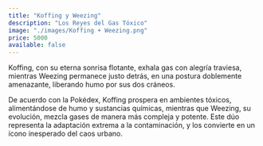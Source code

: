 ```yaml
---
title: "Koffing y Weezing"
description: "Los Reyes del Gas Tóxico"
image: "./images/Koffing + Weezing.png"
price: 5000
available: false
---
```


Koffing, con su eterna sonrisa flotante, exhala gas con alegría traviesa, mientras Weezing permanece justo detrás, en una postura doblemente amenazante, liberando humo por sus dos cráneos.

De acuerdo con la Pokédex, Koffing prospera en ambientes tóxicos, alimentándose de humo y sustancias químicas, mientras que Weezing, su evolución, mezcla gases de manera más compleja y potente. Este dúo representa la adaptación extrema a la contaminación, y los convierte en un ícono inesperado del caos urbano.